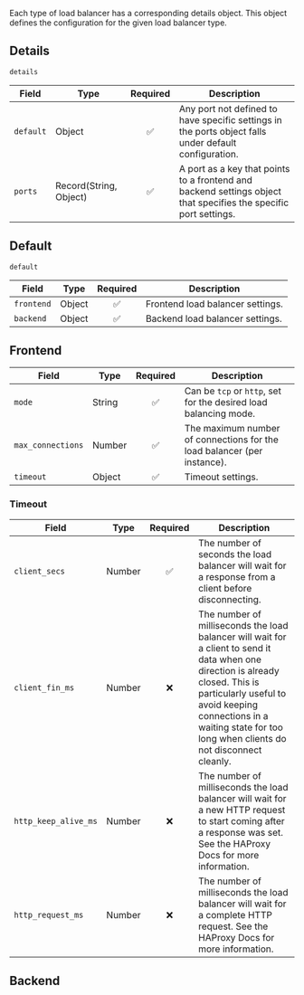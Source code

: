 Each type of load balancer has a corresponding details object. This object defines the configuration for the given load balancer type.

## Details

`details`

| Field     | Type                   | Required | Description                                                                                                      |
| --------- | ---------------------- | :------: | ---------------------------------------------------------------------------------------------------------------- |
| `default` | Object                 |    ✅    | Any port not defined to have specific settings in the ports object falls under default configuration.            |
| `ports`   | Record(String, Object) |    ✅    | A port as a key that points to a frontend and backend settings object that specifies the specific port settings. |

## Default

`default`

| Field      | Type   | Required | Description                      |
| ---------- | ------ | :------: | -------------------------------- |
| `frontend` | Object |    ✅    | Frontend load balancer settings. |
| `backend`  | Object |    ✅    | Backend load balancer settings.  |

## Frontend

| Field             | Type   | Required | Description                                                             |
| ----------------- | ------ | :------: | ----------------------------------------------------------------------- |
| `mode`            | String |    ✅    | Can be `tcp` or `http`, set for the desired load balancing mode.        |
| `max_connections` | Number |    ✅    | The maximum number of connections for the load balancer (per instance). |
| `timeout`         | Object |    ✅    | Timeout settings.                                                       |

### Timeout

| Field                | Type   | Required | Description                                                                                                                                                                                                                                                |
| -------------------- | ------ | :------: | ---------------------------------------------------------------------------------------------------------------------------------------------------------------------------------------------------------------------------------------------------------- |
| `client_secs`        | Number |    ✅    | The number of seconds the load balancer will wait for a response from a client before disconnecting.                                                                                                                                                       |
| `client_fin_ms`      | Number |    ❌    | The number of milliseconds the load balancer will wait for a client to send it data when one direction is already closed. This is particularly useful to avoid keeping connections in a waiting state for too long when clients do not disconnect cleanly. |
| `http_keep_alive_ms` | Number |    ❌    | The number of milliseconds the load balancer will wait for a new HTTP request to start coming after a response was set. See the HAProxy Docs for more information.                                                                                         |
| `http_request_ms`    | Number |    ❌    | The number of milliseconds the load balancer will wait for a complete HTTP request. See the HAProxy Docs for more information.                                                                                                                             |

## Backend
